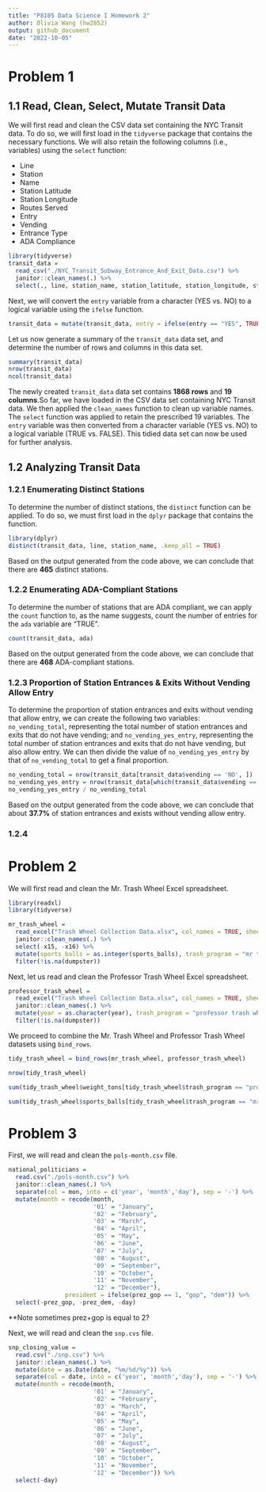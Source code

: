 ```yaml
---
title: "P8105 Data Science I Homework 2"
author: Olivia Wang (hw2852)
output: github_document
date: "2022-10-05"
---
```


# Problem 1 

## 1.1 Read, Clean, Select, Mutate Transit Data

We will first read and clean the CSV data set containing the NYC Transit data. To do so, we will first load in the `tidyverse` package that contains the necessary functions. We will also retain the following columns (i.e., variables) using the `select` function: 

* Line
* Station
* Name
* Station Latitude
* Station Longitude
* Routes Served
* Entry
* Vending
* Entrance Type
* ADA Compliance

```r
library(tidyverse)
transit_data = 
  read_csv("./NYC_Transit_Subway_Entrance_And_Exit_Data.csv") %>% 
  janitor::clean_names(.) %>% 
  select(., line, station_name, station_latitude, station_longitude, starts_with("route"), entry, vending, entrance_type, ada)
```

Next, we will convert the `entry` variable from a character (YES vs. NO) to a logical variable using the `ifelse` function. 
```r
transit_data = mutate(transit_data, entry = ifelse(entry == "YES", TRUE, FALSE))
```

Let us now generate a summary of the `transit_data` data set, and determine the number of rows and columns in this data set. 
```r
summary(transit_data)
nrow(transit_data)
ncol(transit_data)
```

The newly created `transit_data` data set contains __1868 rows__ and __19 columns__.So far, we have loaded in the CSV data set containing NYC Transit data. We then applied the `clean_names` function to clean up variable names. The `select` function was applied to retain the prescribed 19 variables. The `entry` variable was then converted from a character variable (YES vs. NO) to a logical variable (TRUE vs. FALSE). This tidied data set can now be used for further analysis. 


## 1.2 Analyzing Transit Data

### 1.2.1 Enumerating Distinct Stations

To determine the number of distinct stations, the `distinct` function can be applied. To do so, we must first load in the `dplyr` package that contains the function. 
```r
library(dplyr)
distinct(transit_data, line, station_name, .keep_all = TRUE)
```

Based on the output generated from the code above, we can conclude that there are __465__ distinct stations. 

### 1.2.2 Enumerating ADA-Compliant Stations

To determine the number of stations that are ADA compliant, we can apply the `count` function to, as the name suggests, count the number of entries for the `ada` variable are "TRUE". 

```r
count(transit_data, ada)
```

Based on the output generated from the code above, we can conclude that there are __468__ ADA-compliant stations. 

### 1.2.3 Proportion of Station Entrances & Exits Without Vending Allow Entry

To determine the proportion of station entrances and exits without vending that allow entry, we can create the following two variables: `no_vending_total`, representing the total number of station entrances and exits that do not have vending; and `no_vending_yes_entry`, representing the total number of station entrances and exits that do not have vending, but also allow entry. We can then divide the value of `no_vending_yes_entry` by that of `no_vending_total` to get a final proportion. 

```r
no_vending_total = nrow(transit_data[transit_data$vending == 'NO', ])
no_vending_yes_entry = nrow(transit_data[which(transit_data$vending == 'NO' & transit_data$entry == TRUE), ])
no_vending_yes_entry / no_vending_total

```
Based on the output generated from the code above, we can conclude that about __37.7%__ of station entrances and exists without vending allow entry. 

### 1.2.4

# Problem 2

We will first read and clean the Mr. Trash Wheel Excel spreadsheet. 

```r
library(readxl)
library(tidyverse)
```
```r
mr_trash_wheel = 
  read_excel("Trash Wheel Collection Data.xlsx", col_names = TRUE, sheet = 1, skip = 1) %>%
  janitor::clean_names(.) %>% 
  select(-x15, -x16) %>% 
  mutate(sports_balls = as.integer(sports_balls), trash_program = "mr trash wheel") %>% 
  filter(!is.na(dumpster))
```

Next, let us read and clean the Professor Trash Wheel Excel spreadsheet. 
```r
professor_trash_wheel = 
  read_excel("Trash Wheel Collection Data.xlsx", col_names = TRUE, sheet = 2, skip = 1) %>%
  janitor::clean_names(.) %>%
  mutate(year = as.character(year), trash_program = "professor trash wheel") %>% 
  filter(!is.na(dumpster))
```

We proceed to combine the Mr. Trash Wheel and Professor Trash Wheel datasets using `bind_rows`.

```r
tidy_trash_wheel = bind_rows(mr_trash_wheel, professor_trash_wheel)
```

```r
nrow(tidy_trash_wheel)
```
```r
sum(tidy_trash_wheel$weight_tons[tidy_trash_wheel$trash_program == "professor trash wheel"], na.rm = TRUE)
```

```r
sum(tidy_trash_wheel$sports_balls[tidy_trash_wheel$trash_program == "mr trash wheel" & tidy_trash_wheel$year == "2020"], na.rm = TRUE)
```

# Problem 3

First, we will read and clean the `pols-month.csv` file. 
```r
national_politicians = 
  read.csv("./pols-month.csv") %>% 
  janitor::clean_names(.) %>% 
  separate(col = mon, into = c('year', 'month','day'), sep = '-') %>%
  mutate(month = recode(month,
                        '01' = "January",
                        '02' = "February",
                        '03' = "March",
                        '04' = "April",
                        '05' = "May",
                        '06' = "June",
                        '07' = "July",
                        '08' = "August",
                        '09' = "September",
                        '10' = "October",
                        '11' = "November",
                        '12' = "December"), 
                president = ifelse(prez_gop == 1, "gop", "dem")) %>% 
  select(-prez_gop, -prez_dem, -day)

```

**Note sometimes prez+gop is equal to 2?

Next, we will read and clean the `snp.cvs` file. 
```r
snp_closing_value = 
  read.csv("./snp.csv") %>% 
  janitor::clean_names(.) %>%
  mutate(date = as.Date(date, "%m/%d/%y")) %>% 
  separate(col = date, into = c('year', 'month','day'), sep = '-') %>%
  mutate(month = recode(month,
                        '01' = "January",
                        '02' = "February",
                        '03' = "March",
                        '04' = "April",
                        '05' = "May",
                        '06' = "June",
                        '07' = "July",
                        '08' = "August",
                        '09' = "September",
                        '10' = "October",
                        '11' = "November",
                        '12' = "December")) %>%  
  select(-day)
```

